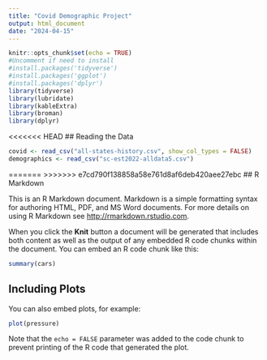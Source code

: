 ```yaml
---
title: "Covid Demographic Project"
output: html_document
date: "2024-04-15"
---
```


```r
knitr::opts_chunk$set(echo = TRUE)
#Uncomment if need to install
#install.packages('tidyverse') 
#install.packages('ggplot') 
#install.packages('dplyr') 
library(tidyverse)
library(lubridate)
library(kableExtra)
library(broman)
library(dplyr) 
```

<<<<<<< HEAD
## Reading the Data

```r
covid <- read_csv("all-states-history.csv", show_col_types = FALSE)
demographics <- read_csv("sc-est2022-alldata5.csv")
```

=======
>>>>>>> e7cd790f138858a58e761d8af6deb420aee27ebc
## R Markdown

This is an R Markdown document. Markdown is a simple formatting syntax for authoring HTML, PDF, and MS Word documents. For more details on using R Markdown see <http://rmarkdown.rstudio.com>.

When you click the **Knit** button a document will be generated that includes both content as well as the output of any embedded R code chunks within the document. You can embed an R code chunk like this:

```r
summary(cars)
```

## Including Plots

You can also embed plots, for example:

```r
plot(pressure)
```

Note that the `echo = FALSE` parameter was added to the code chunk to prevent printing of the R code that generated the plot.
